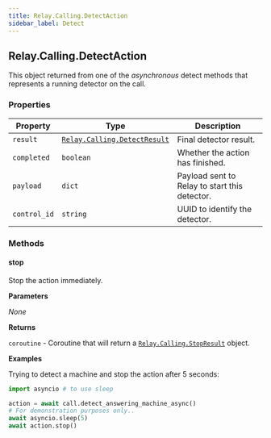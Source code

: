 ```yaml
---
title: Relay.Calling.DetectAction
sidebar_label: Detect
---
```


[relay-calling-detectresult]: /sdks/reference/realtime-sdk/v2/sdks/python/calling/results/detect-result
[relay-calling-stopresult]: /sdks/reference/realtime-sdk/v2/sdks/python/calling/results/stop-result

## Relay.Calling.DetectAction

This object returned from one of the _asynchronous_ detect methods that represents a running detector on the call.

### Properties

| Property | Type | Description |
| -------- | ---- | ----------- |
| `result` | [`Relay.Calling.DetectResult`][relay-calling-detectresult] | Final detector result. |
| `completed` | `boolean` | Whether the action has finished. |
| `payload` | `dict` | Payload sent to Relay to start this detector. |
| `control_id` | `string` | UUID to identify the detector. |

### Methods

#### stop

Stop the action immediately.

**Parameters**

_None_

**Returns**

`coroutine` - Coroutine that will return a [`Relay.Calling.StopResult`][relay-calling-stopresult] object.

**Examples**

Trying to detect a machine and stop the action after 5 seconds:

```python
import asyncio # to use sleep

action = await call.detect_answering_machine_async()
# For demonstration purposes only..
await asyncio.sleep(5)
await action.stop()
```